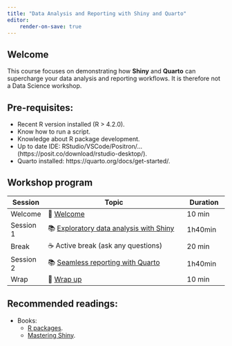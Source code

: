 ```yaml
---
title: "Data Analysis and Reporting with Shiny and Quarto"
editor: 
    render-on-save: true
---
```

## Welcome

This course focuses on demonstrating how __Shiny__ and __Quarto__ can supercharge your data analysis and reporting workflows.
It is therefore not a Data Science workshop.

## Pre-requisites:

- Recent R version installed (R > 4.2.0).
- Know how to run a script.
- Knowledge about R package development.
- Up to date IDE: RStudio/VSCode/Positron/… (https://posit.co/download/rstudio-desktop/).
- Quarto installed: https://quarto.org/docs/get-started/.

## Workshop program

| Session | Topic | Duration |
|----------|----------------------------------------|------------|
| Welcome   | 👋 [Welcome](./sessions/0_welcome/index.html) | 10 min |
| Session 1 | 📚 [Exploratory data analysis with Shiny](./sessions/1_shiny/index.html) | 1h40min |
| Break | ☕ Active break (ask any questions) | 20 min |
| Session 2 | 📚 [Seamless reporting with Quarto](./sessions/2_quarto/index.html) | 1h40min |
| Wrap      | 🎁 [Wrap up](./sessions/3_closing/index.html) | 10 min |


## Recommended readings:

- Books:
  - [R packages](https://r-pkgs.org/).
  - [Mastering Shiny](https://mastering-shiny.org/).
